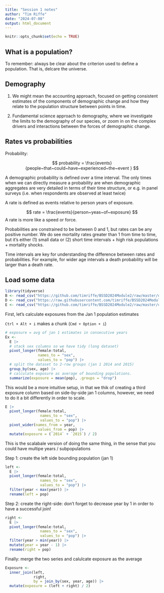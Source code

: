 ```yaml
---
title: "Session 1 notes"
author: "Tim Riffe"
date: "2024-07-08"
output: html_document
---
```


```r
knitr::opts_chunk$set(echo = TRUE)
```

## What is a population?

To remember: always be clear about the criterion used to define a population. That is, delcare the universe.

## Demography

(1) We might mean the accounting approach, focused on getting consistent estimates of the components of demographic change and how they relate to the population structure between points in time.

(2) Fundamental science approach to demography, where we investigate the limits to the demography of our species, or zoom in on the complex drivers and interactions between the forces of demographic change.

## Rates vs probabilities

Probability:

$$ probability = \frac{events}{people~that~could~have~experienced~the~event } $$

A demographic probability is defined over a time interval. The only times when we can directly measure a probability are when demographic aggregates are very detailed in terms of their time structure, or e.g. in panel surveys (i.e. when respondents are observed at least twice)

A rate is defined as events relative to person years of exposure.

$$ rate = \frac{events}{person~yeas~of~exposure} $$ 
A rate is more like a speed or force. 

Probabilities are constrained to be between 0 and 1, but rates can be any positive number. We do see mortality rates greater than 1 from time to time, but it's either (1) small data or (2) short time intervals + high risk populations + mortality shocks.

Time intervals are key for understanding the difference between rates and probabilities. For example, for wider age intervals a death probability will be larger than a death rate.

## Load some data

```r
library(tidyverse)
B <- read_csv("https://github.com/timriffe/BSSD2024Module2/raw/master/data/ES_B2014.csv")
D <- read_csv("https://raw.githubusercontent.com/timriffe/BSSD2024Module2/master/data/ES_D2014.csv")
E <- read_csv("https://github.com/timriffe/BSSD2024Module2/raw/master/data/ES_P2014.csv")
```

First, let's calculate exposures from the Jan 1 population estimates

`Ctrl + Alt + i` makes a chunk (`Cmd + Option + i`)
```r
# exposure = avg of jan 1 estimates in consecutive years
Ex <-
  E |> 
  # stack sex columns so we have tidy (long dataset)
  pivot_longer(female:total,
               names_to = "sex",
               values_to = "pop") |> 
  # split the dataset to 2-row groups (jan 1 2014 and 2015)
  group_by(sex, age) |> 
  # calculate exposure as average of bounding populations.
  summarize(exposure = mean(pop), .groups = "drop")
```

This would be a more intuitive setup, in that we thik of creating a third exposure column based on side-by-side jan 1 columns, however, we need to do it a bit differently in order to scale.

```r
E |> 
  pivot_longer(female:total,
                names_to = "sex",
                values_to = "pop") |> 
  pivot_wider(names_from = year, 
               values_from = pop) |> 
  mutate(exposure = (`2014` + `2015`) / 2)
```

This is the scalabale version of doing the same thing, in the sense that you could have multipe years / subpopulations

Step 1: create the left side bounding population (jan 1)
```r
left <- 
  E |> 
  pivot_longer(female:total,
                names_to = "sex",
                values_to = "pop") |> 
  filter(year < max(year)) |> 
  rename(left = pop)
```

Step 2: create the right-side: don't forget to decrease year by 1 in order to have a successful join!
```r
right <- 
  E |> 
  pivot_longer(female:total,
                names_to = "sex",
                values_to = "pop") |> 
  filter(year > min(year)) |> 
  mutate(year = year - 1) |> 
  rename(right = pop)
```

Finally: merge the two series and calulcate exposure as the average
```r
Exposure <- 
  inner_join(left, 
             right, 
             by = join_by(sex, year, age)) |> 
  mutate(exposure = (left + right) / 2)
```





































